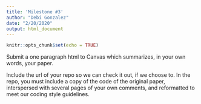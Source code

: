 ```yaml
---
title: 'Milestone #3'
author: "Debi Gonzalez"
date: "2/20/2020"
output: html_document
---
```


```r
knitr::opts_chunk$set(echo = TRUE)
```

Submit a one paragraph html to Canvas which summarizes, in your own words, your paper. 

Include the url of your repo so we can check it out, if we choose to. In the repo, you must include a copy of the code of the original paper, interspersed with several pages of your own comments, and reformatted to meet our coding style guidelines. 